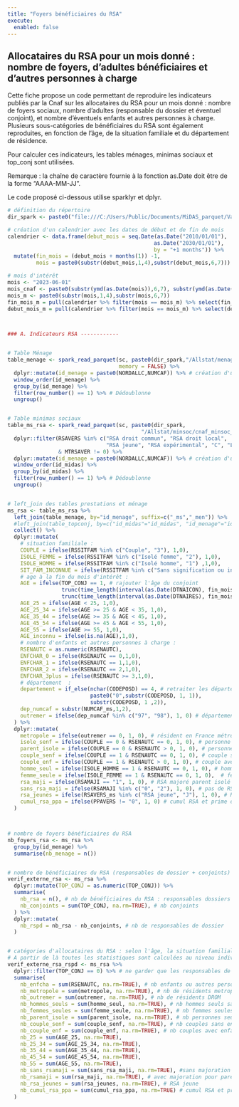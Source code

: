 ```yaml
---
title: "Foyers bénéficiaires du RSA"
execute: 
  enabled: false
---
```


## Allocataires du RSA pour un mois donné : nombre de foyers, d'adultes bénéficiaires et d'autres personnes à charge

Cette fiche propose un code permettant de reproduire les indicateurs publiés par la Cnaf sur les allocataires du RSA pour un mois donné : nombre de foyers sociaux, nombre d'adultes (responsable du dossier et éventuel conjoint), et nombre d'éventuels enfants et autres personnes à charge. Plusieurs sous-catégories de bénéficiaires du RSA sont également reproduites, en fonction de l'âge, de la situation familiale et du département de résidence.

Pour calculer ces indicateurs, les tables ménages, minimas sociaux et top_conj sont utilisées.

Remarque : la chaîne de caractère fournie à la fonction as.Date doit être de la forme "AAAA-MM-JJ".

Le code proposé ci-dessous utilise sparklyr et dplyr.

```r

# définition du répertoire
dir_spark <- paste0("file:///C:/Users/Public/Documents/MiDAS_parquet/Vague 4")

# création d'un calendrier avec les dates de début et de fin de mois
calendrier <- data.frame(debut_mois = seq.Date(as.Date("2010/01/01"),
                                              as.Date("2030/01/01"),
                                              by = "+1 months")) %>%
  mutate(fin_mois = (debut_mois + months(1)) -1,
         mois = paste0(substr(debut_mois,1,4),substr(debut_mois,6,7)))

# mois d'intérêt
mois <- "2023-06-01"
mois_cnaf <- paste0(substr(ymd(as.Date(mois)),6,7), substr(ymd(as.Date(mois)),3,4))
mois_m <- paste0(substr(mois,1,4),substr(mois,6,7))
fin_mois_m = pull(calendrier %>% filter(mois == mois_m) %>% select(fin_mois))
debut_mois_m = pull(calendrier %>% filter(mois == mois_m) %>% select(debut_mois))



### A. Indicateurs RSA ------------


# Table Ménage
table_menage <- spark_read_parquet(sc, paste0(dir_spark,"/Allstat/menage/cnaf_menage_", mois_cnaf, ".parquet"), 
                                   memory = FALSE) %>%
  dplyr::mutate(id_menage = paste0(NORDALLC,NUMCAF)) %>% # création d'un identifiant ménage
  window_order(id_menage) %>%
  group_by(id_menage) %>%
  filter(row_number() == 1) %>% # Dédoublonne
  ungroup()


# Table minimas sociaux
table_ms_rsa <- spark_read_parquet(sc, paste0(dir_spark, 
                                          "/Allstat/minsoc/cnaf_minsoc_", mois_cnaf, ".parquet"), memory=FALSE) %>%
  dplyr::filter(RSAVERS %in% c("RSA droit commun", "RSA droit local",
                               "RSA jeune", "RSA expérimental", "C", "L", "J", "E")
                & MTRSAVER != 0) %>%
  dplyr::mutate(id_menage = paste0(NORDALLC,NUMCAF)) %>% # création d'un identifiant ménage
  window_order(id_midas) %>%
  group_by(id_midas) %>%
  filter(row_number() == 1) %>% # Dédoublonne
  ungroup()


# left_join des tables prestations et ménage
ms_rsa <- table_ms_rsa %>%
  left_join(table_menage, by="id_menage", suffix=c("_ms","_men")) %>%
  #left_join(table_topconj, by=c("id_midas"="id_midas", "id_menage"="id_menage")) %>% # dans la vague 4, la variable TOPCONJ est présente directement dans la table ménage. Pour les autres vagues, il faut exécuter ce left_join.
  collect() %>%
  dplyr::mutate(
    # situation familiale :
    COUPLE = ifelse(RSSITFAM %in% c("Couple", "3"), 1,0),
    ISOLE_FEMME = ifelse(RSSITFAM %in% c("Isolé femme", "2"), 1,0),
    ISOLE_HOMME = ifelse(RSSITFAM %in% c("Isolé homme", "1") ,1,0),
    SIT_FAM_INCONNUE = ifelse(RSSITFAM %in% c("Sans signification ou inconnue", "0"),1,0),
    # age à la fin du mois d'intérêt :
    AGE = ifelse(TOP_CONJ == 1, # rajouter l'âge du conjoint
                 trunc(time_length(interval(as.Date(DTNAICON), fin_mois_m), "years")),
                 trunc(time_length(interval(as.Date(DTNAIRES), fin_mois_m), "years"))),
    AGE_25 = ifelse(AGE < 25, 1,0),
    AGE_25_34 = ifelse(AGE >= 25 & AGE < 35, 1,0),
    AGE_35_44 = ifelse(AGE >= 35 & AGE < 45, 1,0),
    AGE_45_54 = ifelse(AGE >= 45 & AGE < 55, 1,0),
    AGE_55 = ifelse(AGE >= 55, 1,0),
    AGE_inconnu = ifelse(is.na(AGE),1,0),
    # nombre d'enfants et autres personnes à charge :
    RSENAUTC = as.numeric(RSENAUTC),
    ENFCHAR_0 = ifelse(RSENAUTC == 0,1,0),
    ENFCHAR_1 = ifelse(RSENAUTC == 1,1,0),
    ENFCHAR_2 = ifelse(RSENAUTC == 2,1,0),
    ENFCHAR_3plus = ifelse(RSENAUTC >= 3,1,0),
    # département  :
    departement = if_else(nchar(CODEPOSD) == 4, # retraiter les départements 1 à 9 en leur rajoutant 0 (01 à 09)
                          paste0("0",substr(CODEPOSD, 1, 1)),
                          substr(CODEPOSD, 1 ,2)),
    dep_numcaf = substr(NUMCAF_ms,1,2),
    outremer = ifelse(dep_numcaf %in% c("97", "98"), 1, 0) # département d'outre-mer
  ) %>%
  dplyr::mutate(
    metropole = ifelse(outremer == 0, 1, 0), # résident en France métropolitaine
    isole_senf = ifelse(COUPLE == 0 & RSENAUTC == 0, 1, 0), # personne seule sans enfant
    parent_isole = ifelse(COUPLE == 0 & RSENAUTC > 0, 1, 0), # personne seule avec enfant
    couple_senf = ifelse(COUPLE == 1 & RSENAUTC == 0, 1, 0), # couple sans enfant
    couple_enf = ifelse(COUPLE == 1 & RSENAUTC > 0, 1, 0), # couple avec enfant
    homme_seul = ifelse(ISOLE_HOMME == 1 & RSENAUTC == 0, 1, 0), # homme seul sans enfant
    femme_seule = ifelse(ISOLE_FEMME == 1 & RSENAUTC == 0, 1, 0),  # femme seule sans enfant 
    rsa_maji = ifelse(RSAMAJI == "1", 1, 0), # RSA majoré parent isolé
    sans_rsa_maji = ifelse(RSAMAJI %in% c("0", "2"), 1, 0), # pas de RSA majoré
    rsa_jeunes = ifelse(RSAVERS_ms %in% c("RSA jeune", "J"), 1, 0), # RSA jeunes
    cumul_rsa_ppa = ifelse(PPAVERS != "0", 1, 0) # cumul RSA et prime d'activité
  )



# nombre de foyers bénéficiaires du RSA
nb_foyers_rsa <- ms_rsa %>%
  group_by(id_menage) %>%
  summarise(nb_menage = n())


# nombre de bénéficiaires du RSA (responsables de dossier + conjoints)
verif_externe_rsa <- ms_rsa %>%
  dplyr::mutate(TOP_CONJ = as.numeric(TOP_CONJ)) %>%
  summarise(
    nb_rsa = n(), # nb de bénéficiaires du RSA : responsables dossiers + conjoints
    nb_conjoints = sum(TOP_CONJ, na.rm=TRUE), # nb conjoints
  ) %>%
  dplyr::mutate(
    nb_rspd = nb_rsa - nb_conjoints, # nb de responsables de dossier
  )


# catégories d'allocataires du RSA : selon l'âge, la situation familiale, le département de résidence
# A partir de là toutes les statistiques sont calculées au niveau individuel, sur les responsables dossiers uniquement (TOP_CONJ == 0) afin de reproduire les indicateurs publiés par la Cnaf
verif_externe_rsa_rspd <- ms_rsa %>%
  dplyr::filter(TOP_CONJ == 0) %>% # ne garder que les responsables de dossier
  summarise(
    nb_enfcha = sum(RSENAUTC, na.rm=TRUE), # nb enfants ou autres personnes à charge
    nb_metropole = sum(metropole, na.rm=TRUE), # nb de résidents metropole
    nb_outremer = sum(outremer, na.rm=TRUE), # nb de résidents DROM
    nb_hommes_seuls = sum(homme_seul, na.rm=TRUE), # nb hommes seuls sans enfants
    nb_femmes_seules = sum(femme_seule, na.rm=TRUE), # nb femmes seules sans enfants
    nb_parent_isole = sum(parent_isole, na.rm=TRUE), # nb personnes seules avec enfants
    nb_couple_senf = sum(couple_senf, na.rm=TRUE), # nb couples sans enfants 
    nb_couple_enf = sum(couple_enf, na.rm=TRUE), # nb couples avec enfants 
    nb_25 = sum(AGE_25, na.rm=TRUE),
    nb_25_34 = sum(AGE_25_34, na.rm=TRUE),
    nb_35_44 = sum(AGE_35_44, na.rm=TRUE),
    nb_45_54 = sum(AGE_45_54, na.rm=TRUE),
    nb_55 = sum(AGE_55, na.rm=TRUE),
    nb_sans_rsamaji = sum(sans_rsa_maji, na.rm=TRUE), #sans majoration pour parent isole
    nb_rsamaji = sum(rsa_maji, na.rm=TRUE), # avec majoration pour parent isole
    nb_rsa_jeunes = sum(rsa_jeunes, na.rm=TRUE), # RSA jeune
    nb_cumul_rsa_ppa = sum(cumul_rsa_ppa, na.rm=TRUE) # cumul RSA et prime activité
  )
```
